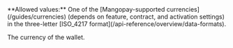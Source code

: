 <ParamField body="Currency" type="string" required>     
**Allowed values:** One of the [Mangopay-supported currencies](/guides/currencies) (depends on feature, contract, and activation settings) in the three-letter [ISO_4217 format](/api-reference/overview/data-formats).

The currency of the wallet.  
</ParamField>